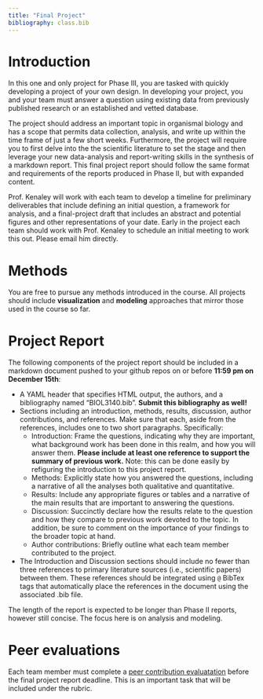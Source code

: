 ```yaml
---
title: "Final Project"
bibliography: class.bib
---
```

<style>
div.green { background-color:#c7d1c0; border-radius: 5px; padding: 20px;}
</style>
<!-- Add icon library -->
<link rel="stylesheet" href="https://cdnjs.cloudflare.com/ajax/libs/font-awesome/5.14.0/css/all.min.css">


# Introduction

In this one and only project for Phase III, you are tasked with quickly developing a project of your own design. In developing your project, you and your team must answer a question using existing data from previously published research or an established and vetted database. 

The project should address an important topic in organismal biology and has a scope that permits data collection, analysis, and write up within the time frame of just a few short weeks. Furthermore, the project will require you to first delve into the the scientific literature to set the stage and then leverage your new data-analysis and report-writing skills in the synthesis of a markdown report. This final project report should follow the same format and requirements of the reports produced in Phase II, but with expanded content.

<!-- **NOTE**: Teams may pursue [Module 9](mod9_proj.html) as their final project. All the following parameters apply. -->

Prof. Kenaley will work with each team to develop a timeline for preliminary deliverables that include defining an initial question, a framework for analysis, and a final-project draft that includes an abstract and potential figures and other representations of your date. Early in the project each team should work with Prof. Kenaley to schedule an initial meeting to work this out. Please email him directly.


# Methods

You are free to pursue any methods introduced in the course. All projects should include **visualization** and **modeling** approaches that mirror those used in the course so far. 

# Project Report

The following components of the project report should be included in a markdown document pushed to your github repos on or before **11:59 pm on December 15th**:

   * A YAML header that specifies HTML output, the authors, and a bibliography named "BIOL3140.bib". **Submit this bibliography as well!**
   * Sections including an introduction, methods, results, discussion, author contributions, and references. Make sure that each, aside from the references, includes one to two short paragraphs. Specifically:
      + Introduction: Frame the questions, indicating why they are important, what background work has been done in this realm, and how you will answer them. **Please include at least one reference to support the summary of previous work.** Note: this can be done easily by refiguring the introduction to this project report.
      + Methods: Explicitly state how you answered the questions, including a narrative of all the analyses both qualitative and quantitative.
      + Results: Include any appropriate figures or tables and a narrative of the main results that are important to answering the questions.
      + Discussion: Succinctly declare how the results relate to the question and how they compare to previous work devoted to the topic. In addition, be sure to comment on the importance of your findings to the broader topic at hand. 
      + Author contributions: Briefly outline what each team member contributed to the project.
  * The Introduction and Discussion sections should include no fewer than three references to primary literature sources (i.e., scientific papers) between them. These references should be integrated using `@` BibTex tags that automatically place the references in the document using the associated .bib file.
  
The length of the report is expected to be longer than Phase II reports, however still concise. The focus here is on analysis and modeling. 


# Peer evaluations

Each team member must complete a [peer contribution evaluatation](peer_contributions.html) before the final project report deadline. This is an important task that will be included under the rubric.
